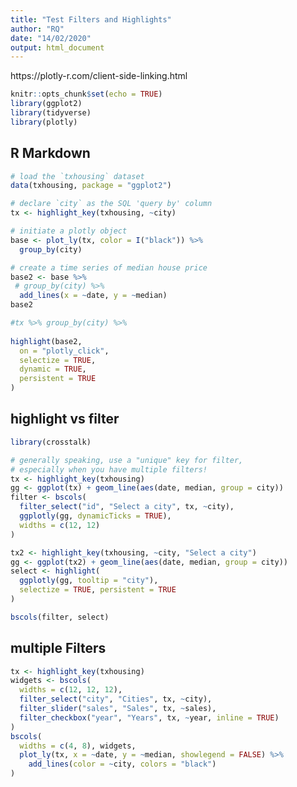 ```yaml
---
title: "Test Filters and Highlights"
author: "RQ"
date: "14/02/2020"
output: html_document
---
```


https://plotly-r.com/client-side-linking.html

```r
knitr::opts_chunk$set(echo = TRUE)
library(ggplot2)
library(tidyverse)
library(plotly)
```

## R Markdown

```r
# load the `txhousing` dataset
data(txhousing, package = "ggplot2")

# declare `city` as the SQL 'query by' column
tx <- highlight_key(txhousing, ~city)

# initiate a plotly object
base <- plot_ly(tx, color = I("black")) %>% 
  group_by(city)

# create a time series of median house price
base2 <- base %>%
 # group_by(city) %>%
  add_lines(x = ~date, y = ~median)
base2
```

```r
#tx %>% group_by(city) %>%
  
highlight(base2,
  on = "plotly_click", 
  selectize = TRUE, 
  dynamic = TRUE, 
  persistent = TRUE
)
```


## highlight vs filter

```r
library(crosstalk)

# generally speaking, use a "unique" key for filter, 
# especially when you have multiple filters!
tx <- highlight_key(txhousing)
gg <- ggplot(tx) + geom_line(aes(date, median, group = city))
filter <- bscols(
  filter_select("id", "Select a city", tx, ~city),
  ggplotly(gg, dynamicTicks = TRUE),
  widths = c(12, 12)
)

tx2 <- highlight_key(txhousing, ~city, "Select a city")
gg <- ggplot(tx2) + geom_line(aes(date, median, group = city))
select <- highlight(
  ggplotly(gg, tooltip = "city"), 
  selectize = TRUE, persistent = TRUE
)

bscols(filter, select)
```

## multiple Filters

```r
tx <- highlight_key(txhousing)
widgets <- bscols(
  widths = c(12, 12, 12),
  filter_select("city", "Cities", tx, ~city),
  filter_slider("sales", "Sales", tx, ~sales),
  filter_checkbox("year", "Years", tx, ~year, inline = TRUE)
)
bscols(
  widths = c(4, 8), widgets, 
  plot_ly(tx, x = ~date, y = ~median, showlegend = FALSE) %>% 
    add_lines(color = ~city, colors = "black")
)
```







